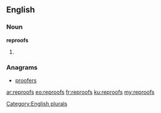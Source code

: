 ==English==

===Noun===
'''reproofs'''

# {{plural of|[[reproof]]}}

===Anagrams===
* [[proofers#English|proofers]]

[[Category:English plurals]]

[[ar:reproofs]]
[[eo:reproofs]]
[[fr:reproofs]]
[[ku:reproofs]]
[[my:reproofs]]